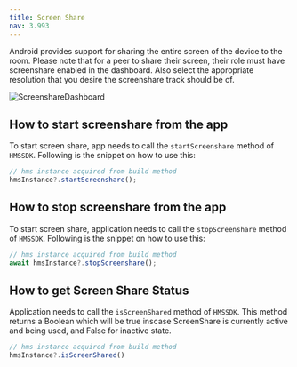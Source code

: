 ```yaml
---
title: Screen Share
nav: 3.993
---
```


Android provides support for sharing the entire screen of the device to the room. Please note that for a peer to share their screen, 
their role must have screenshare enabled in the dashboard. Also select the appropriate resolution that you desire the screenshare track should be of.

![ScreenshareDashboard](/docs/v2/screenshare-dashboard.png)

## How to start screenshare from the app
To start screen share, app needs to call the `startScreenshare` method of `HMSSDK`.
Following is the snippet on how to use this:
```js
// hms instance acquired from build method
hmsInstance?.startScreenshare();
```
## How to stop screenshare from the app
To start screen share, application needs to call the `stopScreenshare` method of `HMSSDK`.
Following is the snippet on how to use this:
```js
// hms instance acquired from build method
await hmsInstance?.stopScreenshare();
```
## How to get Screen Share Status
Application needs to call the `isScreenShared` method of `HMSSDK`. This method returns a Boolean which will be true 
inscase ScreenShare is currently active and being used, and False for inactive state.
```js
// hms instance acquired from build method
hmsInstance?.isScreenShared()
```
